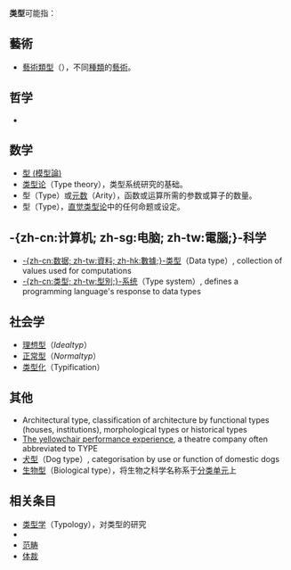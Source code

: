 {{Wiktionary|type}}

'''类型'''可能指：

== 藝術 ==
* [[藝術類型|藝術類型]]（{{lang-en|Genre}}），不同[[種類|種類]]的[[藝術|藝術]]。

== 哲学 ==
* {{tsl|en|Type (metaphysics)|型（形而上学）}}

== 数学 ==
* [[型_(模型論)|型 (模型論)]]
* [[类型论|类型论]]（Type theory），类型系统研究的基础。
* 型（Type）或[[元数|元数]]（Arity），函数或运算所需的参数或算子的数量。
* 型（Type），[[直觉类型论|直觉类型论]]中的任何命题或设定。

== -{zh-cn:计算机; zh-sg:电脑; zh-tw:電腦;}-科学 ==
* [[数据类型|-{zh-cn:数据; zh-tw:資料; zh-hk:數據;}-类型]]（Data type）, collection of values used for computations
* [[类型系统|-{zh-cn:类型; zh-tw:型別;}-系统]]（Type system）, defines a programming language's response to data types

== 社会学 ==
* [[理想型|理想型]]（''Idealtyp''）
* [[正常型|正常型]]（''Normaltyp''）
* [[类型化|类型化]]（Typification）

== 其他 ==
* Architectural type, classification of architecture by functional types (houses, institutions), morphological types or historical types
* [[The_yellowchair_performance_experience|The yellowchair performance experience]], a theatre company often abbreviated to TYPE
* [[犬型|犬型]]（Dog type）, categorisation by use or function of domestic dogs
* [[生物型|生物型]]（Biological type），将生物之科学名称系于[[分类单元|分类单元]]上

== 相关条目 ==
* [[类型学|类型学]]（Typology），对类型的研究
* {{link-en|种类|Kind}}
* [[范畴|范畴]]
* [[体裁|体裁]]

{{disambig|CAT=二字消歧义}}